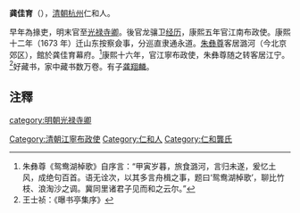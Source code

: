 '''龚佳育'''（{{bd|？||？||catIdx=G}}），[[清朝|清朝]][[杭州|杭州]]仁和人。

早年為掾吏，明末官至[[光禄寺卿|光禄寺卿]]。後官龙骧卫[[经历|经历]]，康熙五年官江南布政使。康熙十二年（1673 年）迁山东按察僉事，分巡直隶通永道。[[朱彝尊|朱彝尊]]客居潞河（今北京郊区），館於龚佳育幕府。<ref>朱彝尊《鸳鸯湖棹歌》自序言：“甲寅岁暮，旅食潞河，言归未遂，爰忆土风，成绝句百首。语无诠次，以其多言舟楫之事，题曰‘鸳鸯湖棹歌’，聊比竹枝、浪淘沙之调。冀同里诸君子见而和之云尔。”</ref>康熙十六年，官江寧布政使，朱彝尊随之转客居江宁。<ref>王士祯：《曝书亭集序》</ref>好藏书，家中藏书数万卷。有子[[龚翔麟|龚翔麟]]。

==注釋==
{{reflist}}
[[category:明朝光禄寺卿|category:明朝光禄寺卿]]
[[Category:清朝江寧布政使|Category:清朝江寧布政使]]
[[Category:仁和人|Category:仁和人]]
[[Category:仁和龔氏|Category:仁和龔氏]]